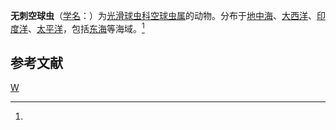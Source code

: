 {{Speciesbox
| genus = Cenosphaera
| species = inermis
| authority = ([[恩斯特·海克尔|Haeckel]], 1887)<ref name='id8957'>{{cite web| url =http://www.bioinfo.cn/db05/BjdwSpecies.php?action=view&id=8957| title =无刺空球虫| work =《中国动物物种编目数据库》| publisher =中国科学院微生物研究所| author =中国科学院动物研究所| accessdate =2009-04-16| deadurl =yes| archiveurl =https://web.archive.org/web/20160305054734/http://www.bioinfo.cn/db05/BjdwSpecies.php?action=view&id=8957| archivedate =2016-03-05}}</ref>
}}

'''无刺空球虫'''（[[学名|学名]]：{{lang|la|''Cenosphaera inermis''}}）为[[光滑球虫科|光滑球虫科]][[空球虫属|空球虫属]]的动物。分布于[[地中海|地中海]]、[[大西洋|大西洋]]、[[印度洋|印度洋]]、[[太平洋|太平洋]]，包括[[东海|东海]]等海域。<ref name='id8957'/>

== 参考文献 ==
{{reflist}}

{{Taxonbar}}

[[Category:空球虫属|W]]


{{放射虫小作品}}